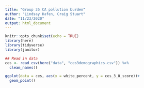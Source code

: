 ```yaml
---
title: "Group 35 CA pollution burden"
author: "Lindsay Hafen, Craig Stuart"
date: "11/23/2020"
output: html_document
---
```


```r
knitr::opts_chunk$set(echo = TRUE)
library(here)
library(tidyverse)
library(janitor)
```

```r
## Read in data
ces <- read_csv(here("data", "ces3demographics.csv")) %>% 
  clean_names()
```

```r
ggplot(data = ces, aes(x = white_percent, y = ces_3_0_score))+
  geom_point()
```





